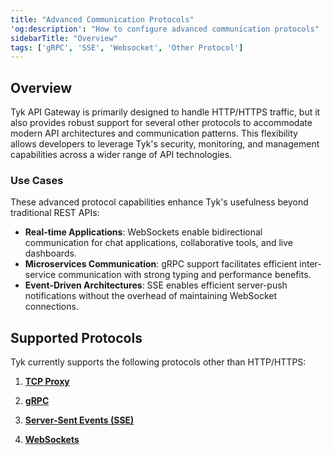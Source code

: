 ```yaml
---
title: "Advanced Communication Protocols"
'og:description': "How to configure advanced communication protocols"
sidebarTitle: "Overview"
tags: ['gRPC', 'SSE', 'Websocket', 'Other Protocol']
---
```


## Overview

Tyk API Gateway is primarily designed to handle HTTP/HTTPS traffic, but it also provides robust support for several other protocols to accommodate modern API architectures and communication patterns. This flexibility allows developers to leverage Tyk's security, monitoring, and management capabilities across a wider range of API technologies.

### Use Cases

These advanced protocol capabilities enhance Tyk's usefulness beyond traditional REST APIs:

-   **Real-time Applications**: WebSockets enable bidirectional communication for chat applications, collaborative tools, and live dashboards.
-   **Microservices Communication**: gRPC support facilitates efficient inter-service communication with strong typing and performance benefits.
-   **Event-Driven Architectures**: SSE enables efficient server-push notifications without the overhead of maintaining WebSocket connections.

## Supported Protocols

Tyk currently supports the following protocols other than HTTP/HTTPS:

1. **[TCP Proxy](/key-concepts/tcp-proxy)**

2. **[gRPC](/key-concepts/grpc-proxy)**

3. **[Server-Sent Events (SSE)](/advanced-configuration/sse-proxy)**

4. **[WebSockets](/advanced-configuration/websockets)**